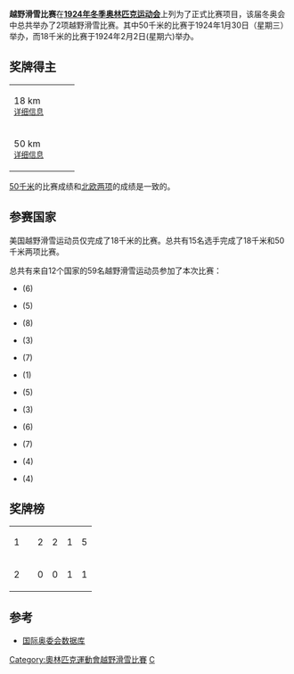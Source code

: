 {{Cross-country skiingAt1924WinterOlympics}}
'''越野滑雪比赛'''在'''[[1924年冬季奥林匹克运动会|1924年冬季奥林匹克运动会]]'''上列为了正式比赛项目，该届冬奥会中总共举办了2项越野滑雪比赛。其中50千米的比赛于1924年1月30日（星期三）举办，而18千米的比赛于1924年2月2日(星期六)举办。

==奖牌得主==
{| {{MedalistTable|type=项目}}
|-
| 18 km<br /><span style="font-size:smaller;">[[1924年冬季奥林匹克运动会越野滑雪比赛_-_男子18千米|详细信息]]</span>
|{{flagIOCmedalist|[[托尔莱夫·海于格|托尔莱夫·海于格]]|NOR|1924年冬季}}
|{{flagIOCmedalist|[[约翰·格勒蒂姆斯布罗滕|约翰·格勒蒂姆斯布罗滕]]|NOR|1924年冬季}}
|{{flagIOCmedalist|[[塔帕尼·尼古|塔帕尼·尼古]]|FIN|1924年冬季}}
|-
| 50 km<br /><span style="font-size:smaller;">[[1924年冬季奥林匹克运动会越野滑雪比赛_-_男子50千米|详细信息]]</span>
| {{flagIOCmedalist|[[托尔莱夫·海于格|托尔莱夫·海于格]]|NOR|1924年冬季}}
| {{flagIOCmedalist|[[托拉尔夫·斯特伦斯塔德|托拉尔夫·斯特伦斯塔德]]|NOR|1924年冬季}}
| {{flagIOCmedalist|[[约翰·格勒蒂姆斯布罗滕|约翰·格勒蒂姆斯布罗滕]]|NOR|1924年冬季}}
|}

[[1924年冬季奥林匹克运动会越野滑雪比赛_-_男子50千米|50千米]]的比赛成绩和[[1924年冬季奥林匹克运动会北欧两项比赛|北欧两项]]的成绩是一致的。

==参赛国家==
美国越野滑雪运动员仅完成了18千米的比赛。总共有15名选手完成了18千米和50千米两项比赛。

总共有来自12个国家的59名越野滑雪运动员参加了本次比赛：

* {{flagIOC|TCH|1924年冬季}}(6)
* {{flagIOC|FIN|1924年冬季}}(5)
* {{flagIOC|FRA|1924年冬季}}(8)
* {{flagIOC|HUN|1924年冬季}}(3)
* {{flagIOC|ITA|1924年冬季}}(7)
* {{flagIOC|LAT|1924年冬季}}(1)
* {{flagIOC|NOR|1924年冬季}}(5)
* {{flagIOC|POL|1924年冬季}}(3)
* {{flagIOC|SWE|1924年冬季}}(6)
* {{flagIOC|SUI|1924年冬季}}(7)
* {{flagIOC|USA|1924年冬季}}(4)
* {{flagIOC|YUG|1924年冬季}}(4)

==奖牌榜==
{| {{RankedMedalTable}}
|-
| 1 ||align="left"| {{flagIOC|NOR|1924年冬季}} || 2 || 2 || 1 || 5
|-
| 2 ||align="left"| {{flagIOC|FIN|1924年冬季}} || 0 || 0 || 1 || 1
|}

==参考==
*[http://www.olympic.org/uk/athletes/results/search_r_uk.asp 国际奥委会数据库]{{Wayback|url=http://www.olympic.org/uk/athletes/results/search_r_uk.asp |date=20060720111556 }}

{{奥林匹克运动会越野滑雪比赛}}
{{1924年冬季奥林匹克运动会赛事}}

[[Category:奧林匹克運動會越野滑雪比賽|Category:奧林匹克運動會越野滑雪比賽]]
[[Category:1924年冬季奧林匹克運動會比賽項目|C]]